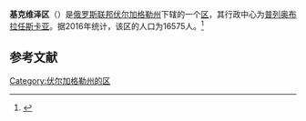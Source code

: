 {{Infobox Settlement
| official_name = 基克维泽区
| native_name = Киквидзенский район
| image_flag =   
| image_shield = Coat of arms of Kikvidzensky district (2002).png
| image_map =  Volgogradskaya_oblast_Kikvidzensky_rayon.png 
| settlement_type = [[区_(苏联)|区]]
| subdivision_type = [[国家|国家]]
| subdivision_type1 = [[州_(俄罗斯)|州]]
| subdivision_name = {{RUS}}
| subdivision_name1 = [[伏尔加格勒州|伏尔加格勒州]]
| seat_type = 行政中心
| seat = [[普列奥布拉任斯卡亚|普列奥布拉任斯卡亚]]
| population_as_of=2016
| population_footnotes = <ref name=stat />
| population_total = 16575
| timezone = [[莫斯科时间|MSK]]
| utc_offset = +3
}}
'''基克维泽区'''（{{lang-ru|Киквидзенский район}}）是[[俄罗斯联邦|俄罗斯联邦]][[伏尔加格勒州|伏尔加格勒州]]下辖的一个[[区_(苏联)|区]]，其行政中心为[[普列奥布拉任斯卡亚|普列奥布拉任斯卡亚]]。据2016年统计，该区的人口为16575人。<ref name=stat>{{cite web | url = http://www.gks.ru/free_doc/doc_2016/bul_dr/mun_obr2016.rar | title = Численность населения Российской Федерации по муниципальным образованиям на 1 января 2016 года | language = ru | accessdate = 2016-12-18 | archive-date = 2019-05-13 | archive-url = https://web.archive.org/web/20190513150350/http://www.gks.ru/free_doc/doc_2016/bul_dr/mun_obr2016.rar | dead-url = no }}</ref>

== 参考文献 ==
{{reflist}}

{{Russia-stub}}

[[Category:伏尔加格勒州的区|Category:伏尔加格勒州的区]]